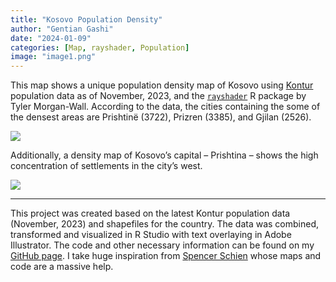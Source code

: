 ```yaml
---
title: "Kosovo Population Density"
author: "Gentian Gashi"
date: "2024-01-09"
categories: [Map, rayshader, Population]
image: "image1.png"
---
```


This map shows a unique population density map of Kosovo using [Kontur](https://www.kontur.io/geospatial-datasets-catalog/) population data as of November, 2023, and the [`rayshader`](https://www.rayshader.com/) R package by Tyler Morgan-Wall. According to the data, the cities containing the some of the densest areas are Prishtinë (3722), Prizren (3385), and Gjilan (2526).

![](image1.png)

Additionally, a density map of Kosovo's capital -- Prishtina -- shows the high concentration of settlements in the city's west.

![](image2.png)

***

This project was created based on the latest Kontur population data (November, 2023) and shapefiles for the country. The data was combined, transformed and visualized in R Studio with text overlaying in Adobe Illustrator. The code and other necessary information can be found on my [GitHub page](https://github.com/gentiang/population_density). I take huge inspiration from [Spencer Schien](https://github.com/Pecners) whose maps and code are a massive help.
